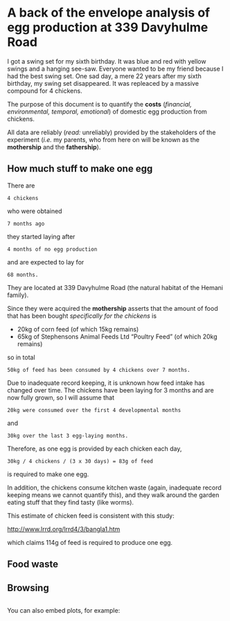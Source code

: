 A back of the envelope analysis of egg production at 339 Davyhulme Road
========================================================

I got a swing set for my sixth birthday. It was blue and red with yellow swings and a hanging see-saw. Everyone wanted to be my friend because I had the best swing set. One sad day, a mere 22 years after my sixth birthday, my swing set disappeared. It was repleaced by a massive compound for 4 chickens.

The purpose of this document is to quantify the **costs** (_financial, environmental, temporal, emotional_) of domestic egg production from chickens.

All data are reliably (_read:_ unreliably) provided by the stakeholders of the experiment (_i.e._ my parents, who from here on will be known as the **mothership** and the **fathership**).

## How much stuff to make one egg

There are

    4 chickens

who were obtained

    7 months ago

they started laying after 

    4 months of no egg production

and are expected to lay for

    68 months.

They are located at 339 Davyhulme Road (the natural habitat of the Hemani family).

Since they were acquired the **mothership** asserts that the amount of food that has been bought _specifically for the chickens_ is

 - 20kg of corn feed (of which 15kg remains)
 - 65kg of Stephensons Animal Feeds Ltd "Poultry Feed" (of which 20kg remains)

so in total 

    50kg of feed has been consumed by 4 chickens over 7 months.

Due to inadequate record keeping, it is unknown how feed intake has changed over time. The chickens have been laying for 3 months and are now fully grown, so I will assume that

    20kg were consumed over the first 4 developmental months

and

    30kg over the last 3 egg-laying months.

Therefore, as one egg is provided by each chicken each day, 

    30kg / 4 chickens / (3 x 30 days) = 83g of feed

is required to make one egg.

In addition, the chickens consume kitchen waste (again, inadequate record keeping means we cannot quantify this), and they walk around the garden eating stuff that they find tasty (like worms).

This estimate of chicken feed is consistent with this study:

[http://www.lrrd.org/lrrd4/3/bangla1.htm][0]

which claims 114g of feed is required to produce one egg.



## Food waste


## Browsing




```r

```

You can also embed plots, for example:

```r

```


[0]: http://www.lrrd.org/lrrd4/3/bangla1.htm